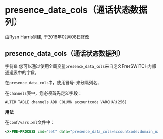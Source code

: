 # presence_data_cols（通话状态数据列）

由Ryan Harris创建, 于2018年02月08日修改

## presence_data_cols（通话状态数据列）

字符串 您可以通过使用全局变量`presence_data_cols`来自定义FreeSWITCH内部通道表中的字段。

在`presence_data_cols`中，使用冒号`:`来分隔列名。

在`channels`表中，您必须首先定义字段：

`ALTER TABLE channels ADD COLUMN accountcode VARCHAR(256)`

**用法**

在`conf/vars.xml`文件中：

```xml
<X-PRE-PROCESS cmd="set" data="presence_data_cols=accountcode:domain_name"/>
```